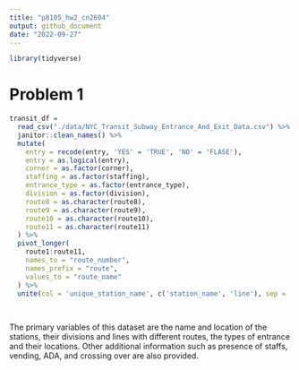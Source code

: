 ```yaml
---
title: "p8105_hw2_cn2604"
output: github_document
date: "2022-09-27"
---
```


```r
library(tidyverse)
```
# Problem 1
```r
transit_df = 
  read_csv("./data/NYC_Transit_Subway_Entrance_And_Exit_Data.csv") %>% 
  janitor::clean_names() %>% 
  mutate(
    entry = recode(entry, 'YES' = 'TRUE', 'NO' = 'FLASE'),
    entry = as.logical(entry),
    corner = as.factor(corner),
    staffing = as.factor(staffing),
    entrance_type = as.factor(entrance_type),
    division = as.factor(division),
    route8 = as.character(route8),
    route9 = as.character(route9),
    route10 = as.character(route10),
    route11 = as.character(route11)
  ) %>% 
  pivot_longer(
    route1:route11,
    names_to = "route_number",
    names_prefix = "route",
    values_to = "route_name"
  ) %>% 
  unite(col = 'unique_station_name', c('station_name', 'line'), sep = ' ')
  
  
```
The primary variables of this dataset are the name and location of the stations, their divisions and lines with different routes, the types of entrance and their locations. Other additional information such as presence of staffs, vending, ADA, and crossing over are also provided.



